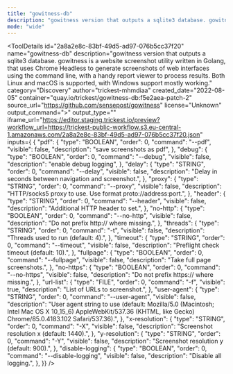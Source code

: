 ```yaml
---
title: "gowitness-db"
description: "gowitness version that outputs a sqlite3 database. gowitness is a website screenshot utility written in Golang, that uses Chrome Headless to generate screenshots of web interfaces using the command line, with a handy report viewer to process results. Both Linux and macOS is supported, with Windows support mostly working."
mode: "wide"
---
```



<ToolDetails
  id="2a8a2e8c-83bf-49d5-ad97-076b5cc37f20"
  name="gowitness-db"
  description="gowitness version that outputs a sqlite3 database. gowitness is a website screenshot utility written in Golang, that uses Chrome Headless to generate screenshots of web interfaces using the command line, with a handy report viewer to process results. Both Linux and macOS is supported, with Windows support mostly working."
  category="Discovery"
  author="trickest-mhmdiaa"
  created_date="2022-08-05"
  container="quay.io/trickest/gowitness-db:f5e2aea-patch-2"
  source_url="https://github.com/sensepost/gowitness"
  license="Unknown"
  output_command=">"
  output_type=""
  iframe_url="https://editor.staging.trickest.io/preview?workflow_url=https://trickest-public-workflow.s3.eu-central-1.amazonaws.com/2a8a2e8c-83bf-49d5-ad97-076b5cc37f20.json"
  inputs={ {
  "pdf": {
    "type": "BOOLEAN",
    "order": 0,
    "command": "--pdf",
    "visible": false,
    "description": "save screenshots as pdf",
  },
  "debug": {
    "type": "BOOLEAN",
    "order": 0,
    "command": "--debug",
    "visible": false,
    "description": "enable debug logging",
  },
  "delay": {
    "type": "STRING",
    "order": 0,
    "command": "--delay",
    "visible": false,
    "description": "Delay in seconds between navigation and screenshot.",
  },
  "proxy": {
    "type": "STRING",
    "order": 0,
    "command": "--proxy",
    "visible": false,
    "description": "HTTP/socks5 proxy to use. Use format proto://address:port.",
  },
  "header": {
    "type": "STRING",
    "order": 0,
    "command": "--header",
    "visible": false,
    "description": "Additional HTTP header to set.",
  },
  "no-http": {
    "type": "BOOLEAN",
    "order": 0,
    "command": "--no-http",
    "visible": false,
    "description": "Do not prefix http:// where missing.",
  },
  "threads": {
    "type": "STRING",
    "order": 0,
    "command": "-t",
    "visible": false,
    "description": "Threads used to run (default: 4).",
  },
  "timeout": {
    "type": "STRING",
    "order": 0,
    "command": "--timeout",
    "visible": false,
    "description": "Preflight check timeout (default: 10).",
  },
  "fullpage": {
    "type": "BOOLEAN",
    "order": 0,
    "command": "--fullpage",
    "visible": false,
    "description": "Take full page screenshots.",
  },
  "no-https": {
    "type": "BOOLEAN",
    "order": 0,
    "command": "--no-https",
    "visible": false,
    "description": "Do not prefix https:// where missing.",
  },
  "url-list": {
    "type": "FILE",
    "order": 0,
    "command": "-f",
    "visible": true,
    "description": "List of URLs to screenshot.",
  },
  "user-agent": {
    "type": "STRING",
    "order": 0,
    "command": "--user-agent",
    "visible": false,
    "description": "User agent string to use (default: Mozilla/5.0 (Macintosh; Intel Mac OS X 10_15_6) AppleWebKit/537.36 (KHTML, like Gecko) Chrome/85.0.4183.102 Safari/537.36).",
  },
  "x-resolution": {
    "type": "STRING",
    "order": 0,
    "command": "-X",
    "visible": false,
    "description": "Screenshot resolution x (default: 1440).",
  },
  "y-resolution": {
    "type": "STRING",
    "order": 0,
    "command": "-Y",
    "visible": false,
    "description": "Screenshot resolution y (default: 900).",
  },
  "disable-logging": {
    "type": "BOOLEAN",
    "order": 0,
    "command": "--disable-logging",
    "visible": false,
    "description": "Disable all logging.",
  },
}}
/>